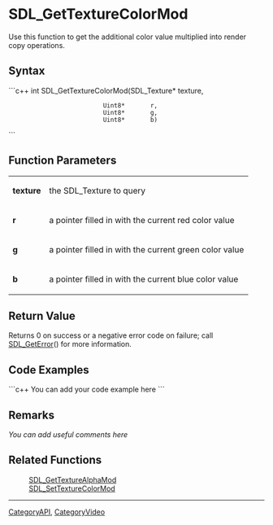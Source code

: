 <!-- pragma section-numbers off -->
<!-- pragma disable-camelcase -->

= SDL_GetTextureColorMod =
Use this function to get the additional color value multiplied into render copy operations.


== Syntax ==
```c++
int SDL_GetTextureColorMod(SDL_Texture* texture,
                           Uint8*       r,
                           Uint8*       g,
                           Uint8*       b)
```

== Function Parameters ==
{|
|'''texture'''
|the SDL_Texture to query
|-
|'''r'''
|a pointer filled in with the current red color value
|-
|'''g'''
|a pointer filled in with the current green color value
|-
|'''b'''
|a pointer filled in with the current blue color value
|}

== Return Value ==
Returns 0 on success or a negative error code on failure; call [[SDL_GetError]]() for more information.

== Code Examples ==
```c++
You can add your code example here
```

== Remarks ==
''You can add useful comments here''

== Related Functions ==
:[[SDL_GetTextureAlphaMod]]
:[[SDL_SetTextureColorMod]]

----
[[CategoryAPI]], [[CategoryVideo]]
